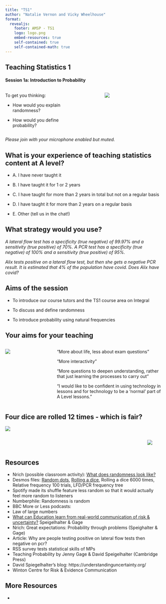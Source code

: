 ```yaml
---
title: "TS1"
author: "Natalie Vernon and Vicky Wheelhouse"
format: 
  revealjs:
    footer: AMSP - TS1
    logo: logo.png
    embed-resources: true
    self-contained: true
    self-contained-math: true
---
```


## Teaching Statistics 1

#### Session 1a: Introduction to Probability

::: columns
::: {.column width="50%"}
To get you thinking:

-   How would you explain randomness?

-   How would you define probability?
:::

::: {.column width="10%"}

:::

::: {.column width="40%"}
![](images/paste-540113DD.png)
:::
:::

*Please join with your microphone enabled but muted.*

## What is your experience of teaching statistics content at A level?

-   A. I have never taught it

-   B. I have taught it for 1 or 2 years

-   C. I have taught for more than 2 years in total but not on a regular basis

-   D. I have taught it for more than 2 years on a regular basis

-   E. Other (tell us in the chat!)

## What strategy would you use?

*A lateral flow test has a specificity (true negative) of 99.97% and a sensitivity (true positive) of 70%. A PCR test has a specificity (true negative) of 100% and a sensitivity (true positive) of 95%.*

*Alix tests positive on a lateral flow test, but then she gets a negative PCR result. It is estimated that 4% of the population have covid. Does Alix have covid?*

## Aims of the session

::: incremental
-   To introduce our course tutors and the TS1 course area on Integral

-   To discuss and define randomness

-   To introduce probability using natural frequencies
:::

## Your aims for your teaching

::: columns
::: {.column width="30%"}
![](images/paste-0FF5A47B.png)
:::

::: {.column width="70%"}
"More about life, less about exam questions"

"More interactivity"

"More questions to deepen understanding, rather that just learning the processes to carry out"

"I would like to be confident in using technology in lessons and for technology to be a 'normal' part of A Level lessons."
:::
:::

## Four dice are rolled 12 times - which is fair?

![](https://cdn.mathpix.com/cropped/2022_11_23_a11074e7805f324a661dg-17.jpg?height=846&width=3138&top_left_y=640&top_left_x=54)

::: columns
::: {.column width="90%"}
:::

::: {.column width="10%"}
![](images/paste-B43F9D0A.png)
:::
:::

## Resources {.smaller .scrollable}

-   Nrich (possible classroom activity): [What does randomness look like?](https://nrich.maths.org/7250)
-   Desmos files: [Random dots](https://www.desmos.com/calculator/p6cvdr00fm), [Rolling a dice](https://www.desmos.com/calculator/4z5gyqsjda), Rolling a dice 6000 times, Relative frequency 100 trials, LFD/PCR frequency tree
-   Spotify made its shuffle feature less random so that it would actually feel more random to listeners
-   Numberphile: Randomness is random
-   BBC More or Less podcasts:
-   Law of large numbers
-   [What can Education learn from real-world communication of risk & uncertainty?](https://scholarworks.umt.edu/cgi/viewcontent.cgi?article=1329&context=tme) Speigelhalter & Gage
-   Nrich: Great expectations: Probability through problems (Speighalter & Gage)
-   Article: Why are people testing positive on lateral flow tests then negative on pcr?
-   RSS survey tests statistical skills of MPs
-   Teaching Probability by Jenny Gage & David Speigelhalter (Cambridge Press)
-   David Spiegelhalter's blog: https://understandinguncertainty.org/
-   Winton Centre for Risk & Evidence Communication

## More Resources {.smaller}

-   
